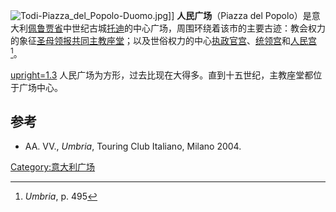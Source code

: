 {{coord|42.78230|N|12.40650|E|type:landmark_region:IT_dim:100|display=title}}
[[File:Todi-Piazza_del_Popolo-Duomo.jpg|thumb]]]]
'''人民广场'''（Piazza del Popolo）是意大利[[佩鲁贾省|佩鲁贾省]]中世纪古城[[托迪_(意大利城市)|托迪]]的中心广场，周围环绕着该市的主要古迹：教会权力的象征[[圣母领报共同主教座堂_(托迪)|圣母领报共同主教座堂]]；以及世俗权力的中心[[执政官宫_(托迪)|执政官宫]]、[[统领宫_(托迪)|统领宫]]和[[人民宫_(托迪)|人民宫]]<ref>''Umbria'', p. 495</ref>。

[[File:Todi04.jpg|upright=1.3]]
人民广场为方形，过去比现在大得多。直到十五世纪，主教座堂都位于广场中心。

== 参考 ==
<references/>
* AA. VV., ''Umbria'', Touring Club Italiano, Milano 2004.

[[Category:意大利广场|Category:意大利广场]]